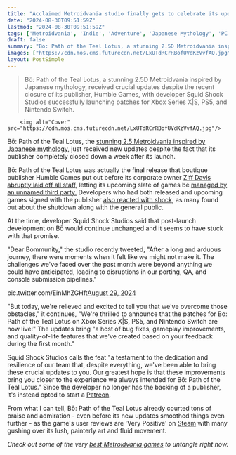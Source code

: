 ```yaml
---
title: "Acclaimed Metroidvania studio finally gets to celebrate its update launch after its publisher's demise led to uncertainty over the game's future"
date: "2024-08-30T09:51:59Z"
lastmod: "2024-08-30T09:51:59Z"
tags: ['Metroidvania', 'Indie', 'Adventure', 'Japanese Mythology', 'PC', 'Xbox Series X', 'PS5', 'Nintendo Switch', 'Steam']
draft: false
summary: "Bō: Path of the Teal Lotus, a stunning 2.5D Metroidvania inspired by Japanese mythology, received crucial updates despite the recent closure of its publisher, Humble Games, with developer Squid Shock Studios successfully launching patches for Xbox Series X|S, PS5, and Nintendo Switch."
images: ["https://cdn.mos.cms.futurecdn.net/LxUTdRCrRBofUVdKzVvfAQ.jpg"]
layout: PostSimple
---
```

> Bō: Path of the Teal Lotus, a stunning 2.5D Metroidvania inspired by Japanese mythology, received crucial updates despite the recent closure of its publisher, Humble Games, with developer Squid Shock Studios successfully launching patches for Xbox Series X|S, PS5, and Nintendo Switch.


        <img alt="Cover" src="https://cdn.mos.cms.futurecdn.net/LxUTdRCrRBofUVdKzVvfAQ.jpg"/>
        
Bō: Path of the Teal Lotus, the [stunning 2.5 Metroidvania inspired by Japanese mythology](https://www.gamesradar.com/games/adventure/this-beautiful-japanese-mythology-inspired-metroidvania-is-far-from-a-hollow-knight-clone-but-its-exactly-what-you-need-while-you-wait-for-silksong/), just received new updates despite the fact that its publisher completely closed down a week after its launch.

Bō: Path of the Teal Lotus was actually the final release that boutique publisher Humble Games put out before its corporate owner [Ziff Davis abruptly laid off all staff](https://www.gamesradar.com/games/ign-owner-reportedly-closes-humble-games-publisher-of-wildly-popular-indie-games-like-coral-island-unpacking-signalis-and-forager/), letting its upcoming slate of games be [managed by an unnamed third party.](https://www.gamesradar.com/games/humble-games-owner-reportedly-tried-to-sell-the-publisher-twice-before-turning-to-mass-layoffs-and-a-third-party-to-help-manage-the-slate/) Developers who had both released and upcoming games signed with the publisher [also reacted with shock](https://www.gamesradar.com/games/indie-devs-working-with-humble-games-were-also-blindsided-by-the-publisher-reportedly-laying-off-all-employees-this-will-have-drastic-consequences/), as many found out about the shutdown along with the general public. 

At the time, developer Squid Shock Studios said that post-launch development on Bō would continue unchanged and it seems to have stuck with that promise. 

"Dear Bommunity," the studio recently tweeted, "After a long and arduous journey, there were moments when it felt like we might not make it. The challenges we've faced over the past month were beyond anything we could have anticipated, leading to disruptions in our porting, QA, and console submission pipelines."

pic.twitter.com/EinMhZGHft[August 29, 2024](https://twitter.com/SquidShock/status/1829172165251330233)

"But today, we're relieved and excited to tell you that we've overcome those obstacles," it continues, "We're thrilled to announce that the patches for Bo: Path of the Teal Lotus on Xbox Series X|S, PS5, and Nintendo Switch are now live!" The updates bring "a host of bug fixes, gameplay improvements, and quality-of-life features that we've created based on your feedback during the first month."

Squid Shock Studios calls the feat "a testament to the dedication and resilience of our team that, despite everything, we've been able to bring these crucial updates to you. Our greatest hope is that these improvements bring you closer to the experience we always intended for Bō: Path of the Teal Lotus." Since the developer no longer has the backing of a publisher, it's instead opted to start a [Patreon](https://www.patreon.com/squidshock).

From what I can tell, Bō: Path of the Teal Lotus already courted tons of praise and admiration - even before its new updates smoothed things even further - as the game's user reviews are 'Very Positive' on [Steam](https://store.steampowered.com/app/1614440/Bo_Path_of_the_Teal_Lotus/) with many gushing over its lush, painterly art and fluid movement.

*Check out some of the very *[<em>best Metroidvania games</em>](https://www.gamesradar.com/best-metroidvania-games/)* to untangle right now.*
        